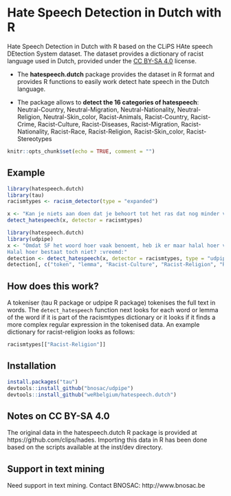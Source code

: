 # Hate Speech Detection in Dutch with R

Hate Speech Detection in Dutch with R based on the CLiPS HAte speech DEtection System dataset. The dataset provides a dictionary of racist language used in Dutch, provided under the [CC BY-SA 4.0](https://creativecommons.org/licenses/by-sa/4.0/) license.

- The  **hatespeech.dutch** package provides the dataset in R format and provides R functions to easily work detect hate speech in the Dutch language. 

- The package allows to **detect the 16 categories of hatespeech**: 
Neutral-Country, Neutral-Migration, Neutral-Nationality, Neutral-Religion, Neutral-Skin_color, Racist-Animals, Racist-Country, Racist-Crime, Racist-Culture, Racist-Diseases, Racist-Migration, Racist-Nationality, Racist-Race, Racist-Religion, Racist-Skin_color, Racist-Stereotypes

```r
knitr::opts_chunk$set(echo = TRUE, comment = "")
```

## Example

```r
library(hatespeech.dutch)
library(tau)
racismtypes <- racism_detector(type = "expanded")

x <- "Kan je niets aan doen dat je behoort tot het ras dat nog minder verstand en gevoelens heeft in uw hersenen dan het stinkend gat van een VARKEN ! :-p"
detect_hatespeech(x, detector = racismtypes)
```

```r
library(hatespeech.dutch)
library(udpipe)
x <- "Omdat SF het woord hoer vaak benoemt, heb ik er maar halal hoer van gemaakt :zozo: Ik vond 'hoer zo onbeschoft om te benoemen, dus wat verzacht met halal..
Halal hoer bestaat toch niet? :vreemd:"
detection <- detect_hatespeech(x, detector = racismtypes, type = "udpipe", detailed = TRUE)
detection[, c("token", "lemma", "Racist-Culture", "Racist-Religion", "Racist-Skin_color")]
```

## How does this work?

A tokeniser (tau R package or udpipe R package) tokenises the full text in words. The `detect_hatespeech` function next looks for each word or lemma of the word if it is part of the racismtypes dictionary or it looks if it finds a more complex regular expression in the tokenised data.
An example dictionary for racist-religion looks as follows:

```r
racismtypes[["Racist-Religion"]]
```

## Installation

```r
install.packages("tau")
devtools::install_github("bnosac/udpipe")
devtools::install_github("weRbelgium/hatespeech.dutch")
```

## Notes on CC BY-SA 4.0

The original data in the hatespeech.dutch R package is provided at  https://github.com/clips/hades.
Importing this data in R has been done based on the scripts available at the inst/dev directory.

## Support in text mining

Need support in text mining. 
Contact BNOSAC: http://www.bnosac.be


